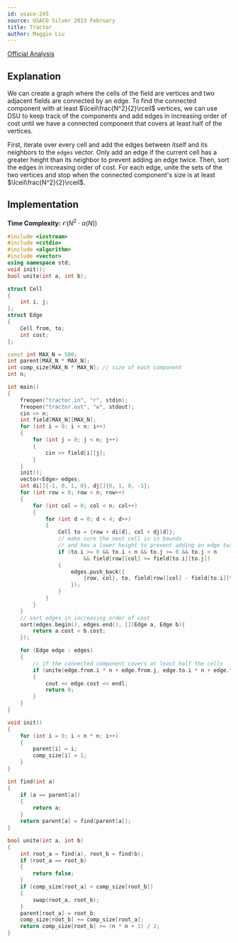 ---
id: usaco-245
source: USACO Silver 2013 February
title: Tractor
author: Maggie Liu
---

[Official Analysis](http://www.usaco.org/current/data/sol_tractor.html)

## Explanation

We can create a graph where the cells of the field are vertices and two adjacent
fields are connected by an edge. To find the connected component with at least
$\lceil\frac{N^2}{2}\rceil$ vertices, we can use DSU to keep track of the
components and add edges in increasing order of cost until we have a connected
component that covers at least half of the vertices.

First, iterate over every cell and add the edges between itself and its
neighbors to the $\texttt{edges}$ vector. Only add an edge if the current cell
has a greater height than its neighbor to prevent adding an edge twice. Then,
sort the edges in increasing order of cost. For each edge, unite the sets of the
two vertices and stop when the connected component's size is at least
$\lceil\frac{N^2}{2}\rceil$.

## Implementation

**Time Complexity:** $\mathcal{O}(N^2 \cdot \alpha(N))$

<LanguageSection>

<CPPSection>

```cpp
#include <iostream>
#include <cstdio>
#include <algorithm>
#include <vector>
using namespace std;
void init();
bool unite(int a, int b);

struct Cell
{
	int i, j;
};
struct Edge
{
	Cell from, to;
	int cost;
};

const int MAX_N = 500;
int parent[MAX_N * MAX_N];
int comp_size[MAX_N * MAX_N]; // size of each component
int n;

int main()
{
	freopen("tractor.in", "r", stdin);
	freopen("tractor.out", "w", stdout);
	cin >> n;
	int field[MAX_N][MAX_N];
	for (int i = 0; i < n; i++)
	{
		for (int j = 0; j < n; j++)
		{
			cin >> field[i][j];
		}
	}
	init();
	vector<Edge> edges;
	int di[]{-1, 0, 1, 0}, dj[]{0, 1, 0, -1};
	for (int row = 0; row < n; row++)
	{
		for (int col = 0; col < n; col++)
		{
			for (int d = 0; d < 4; d++)
			{
				Cell to = {row + di[d], col + dj[d]};
				// make sure the next cell is in bounds
				// and has a lower height to prevent adding an edge twice
				if (to.i >= 0 && to.i < n && to.j >= 0 && to.j < n
						&& field[row][col] >= field[to.i][to.j])
				{
					edges.push_back({
						{row, col}, to, field[row][col] - field[to.i][to.j]
					});
				}
			}
		}
	}
	// sort edges in increasing order of cost
	sort(edges.begin(), edges.end(), [](Edge a, Edge b){
		return a.cost < b.cost;
	});

	for (Edge edge : edges)
	{
		// if the connected component covers at least half the cells
		if (unite(edge.from.i * n + edge.from.j, edge.to.i * n + edge.to.j))
		{
			cout << edge.cost << endl;
			return 0;
		}
	}
}

void init()
{
	for (int i = 0; i < n * n; i++)
	{
		parent[i] = i;
		comp_size[i] = 1;
	}
}

int find(int a)
{
	if (a == parent[a])
	{
		return a;
	}
	return parent[a] = find(parent[a]);
}

bool unite(int a, int b)
{
	int root_a = find(a), root_b = find(b);
	if (root_a == root_b)
	{
		return false;
	}
	if (comp_size[root_a] > comp_size[root_b])
	{
		swap(root_a, root_b);
	}
	parent[root_a] = root_b;
	comp_size[root_b] += comp_size[root_a];
	return comp_size[root_b] >= (n * n + 1) / 2;
}
```

</CPPSection>

</LanguageSection>

